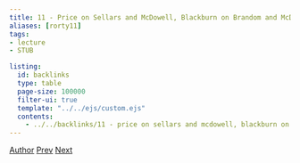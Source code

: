 ```yaml
---
title: 11 - Price on Sellars and McDowell, Blackburn on Brandom and McDowell
aliases: [rorty11]
tags:  
- lecture
- STUB

listing:
  id: backlinks
  type: table
  page-size: 100000
  filter-ui: true
  template: "../../ejs/custom.ejs"
  contents:
    - ../../backlinks/11 - price on sellars and mcdowell, blackburn on brandom and mcdowell.yml
---
```


[Author](/docs/phil/Robert Brandom.html) [Prev](/docs/phil/10 - Simon Blackburn on Expressivism and Pragmatism.html) [Next](/docs/phil/12 - Price's Pragmatist Philosophy of Language.html)